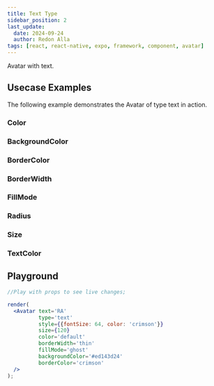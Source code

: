 ```yaml
---
title: Text Type
sidebar_position: 2
last_update:
  date: 2024-09-24
  author: Redon Alla
tags: [react, react-native, expo, framework, component, avatar]
---
```




Avatar with text.


## Usecase Examples

The following example demonstrates the Avatar of type text in action.

### Color

<ExampleWrapper codeExample={ColorsMdx}>
<Colors />
</ExampleWrapper>

### BackgroundColor

<ExampleWrapper codeExample={BackgroundColorMdx}>
<BackgroundColor />
</ExampleWrapper>

### BorderColor

<ExampleWrapper codeExample={BorderColorMdx}>
<BorderColor />
</ExampleWrapper>

### BorderWidth

<ExampleWrapper codeExample={BorderWidthMdx}>
<BorderWidth />
</ExampleWrapper>

### FillMode

<ExampleWrapper codeExample={FillModeMdx}>
<FillMode />
</ExampleWrapper>

### Radius

<ExampleWrapper codeExample={RadiusMdx}>
<Radius />
</ExampleWrapper>

### Size

<ExampleWrapper codeExample={SizeMdx}>
<Size />
</ExampleWrapper>


### TextColor

<ExampleWrapper codeExample={TextColorMdx}>
<TextColor />
</ExampleWrapper>

## Playground

```jsx live noInline
//Play with props to see live changes;

render(
  <Avatar text='RA'
          type='text'
          style={{fontSize: 64, color: 'crimson'}}
          size={120}
          color='default'
          borderWidth='thin'
          fillMode='ghost'
          backgroundColor='#ed143d24'
          borderColor='crimson'
  />
);
```
